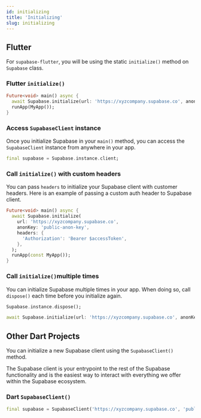```yaml
---
id: initializing
title: 'Initializing'
slug: initializing
---
```


## Flutter

For `supabase-flutter`, you will be using the static `initialize()` method on `Supabase` class.

### Flutter `initialize()`

```dart title=main.dart
Future<void> main() async {
  await Supabase.initialize(url: 'https://xyzcompany.supabase.co', anonKey: 'public-anon-key');
  runApp(MyApp());
}
```

### Access `SupabaseClient` instance

Once you initialize Supabase in your `main()` method, you can access the `SupabaseClient` instance from anywhere in your app.

```dart
final supabase = Supabase.instance.client;
```

### Call `initialize()` with custom headers

You can pass `headers` to initialize your Supabase client with customer headers.
Here is an example of passing a custom auth header to Supabase client.

```dart title=main.dart
Future<void> main() async {
  await Supabase.initialize(
    url: 'https://xyzcompany.supabase.co',
    anonKey: 'public-anon-key',
    headers: {
      'Authorization': 'Bearer $accessToken',
    },
  );
  runApp(const MyApp());
}
```

### Call `initialize()`multiple times

You can initialize Supabase multiple times in your app. When doing so, call `dispose()` each time before you initialize again.

```dart
Supabase.instance.dispose();

await Supabase.initialize(url: 'https://xyzcompany.supabase.co', anonKey: 'public-anon-key');
```

## Other Dart Projects

You can initialize a new Supabase client using the `SupabaseClient()` method.

The Supabase client is your entrypoint to the rest of the Supabase functionality
and is the easiest way to interact with everything we offer within the Supabase ecosystem.

### Dart `SupabaseClient()`

```dart
final supabase = SupabaseClient('https://xyzcompany.supabase.co', 'public-anon-key');
```

